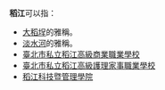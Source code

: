 '''稻江'''可以指：
*[[大稻埕|大稻埕]]的雅稱。
*[[淡水河|淡水河]]的雅稱。
*[[臺北市私立稻江高級商業職業學校|臺北市私立稻江高級商業職業學校]]
*[[臺北市私立稻江高級護理家事職業學校|臺北市私立稻江高級護理家事職業學校]]
*[[稻江科技暨管理學院|稻江科技暨管理學院]]

{{disambig|Cat=二字消歧義}}